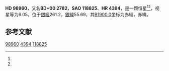 {{Starbox begin
| name = HD 98960
}}
{{Starbox observe
| epoch = [[J2000.0|J2000.0]]
| constell = {{星座名待查}}<ref name=SIMBAD>{{cite web
 | url=http://simbad.u-strasbg.fr/simbad/sim-id?Ident=HR+4394
 | title=Pulsating variable Star
 | publisher=Centre de Données astronomiques de Strasbourg
 | work=SIMBAD
 | accessdate=2012-07-13
 | archive-date=2016-03-18
 | archive-url=https://web.archive.org/web/20160318162841/http://simbad.u-strasbg.fr/simbad/sim-id?Ident=HR+4394
 | dead-url=no
 }}</ref><ref name=DATA>{{cite web
 | url=http://vizier.u-strasbg.fr/viz-bin/VizieR-5?-out.add=.&-source=5050&-corr=PK=HR&-out.max=9999&HR=4394
 | title=VizieR Detailed Page
 | accessdate=2012-07-13
 | archive-date=2016-03-04
 | archive-url=https://web.archive.org/web/20160304211134/http://vizier.u-strasbg.fr/viz-bin/VizieR-5?-out.add=.&-source=5050&-corr=PK=HR&-out.max=9999&HR=4394
 | dead-url=no
 }}</ref>
| 星官 = 
| ra = {{RA|11|23|18}}<ref name=SIMBAD /><ref name=DATA />
| dec = {{DEC|+0|7|54}}<ref name=SIMBAD /><ref name=DATA />
| appmag_v = 6.05<ref name=SIMBAD /><ref name=DATA />
}}
{{Starbox character
| class = K3<ref name=SIMBAD /><ref name=DATA />
| b-v = 1.46<ref name=SIMBAD /><ref name=DATA />
| u-b = 1.78<ref name=SIMBAD /><ref name=DATA />
| r-i = <ref name=SIMBAD /><ref name=DATA />
| variable = 
}}
{{Starbox astrometry
| radial_v = 1.78
| prop_mo_ra = 22
| parallax = 
| p_error = 
}}
{{Starbox catalog
| names =BD+00 2782，[[SAO星表|SAO]] 118825，[[HD星表|HD]] 98960，[[HR星表|HR]] 4394}}
{{Starbox reference |Simbad=HR+4394}}
{{Starbox end}}

'''HD 98960'''，又名'''BD+00 2782'''，'''SAO 118825'''、'''HR 4394'''，是一颗恒星<ref name=SIMBAD /><ref name=DATA />，视星等为6.05，位于[[銀道座標系|銀經]]261.2，[[銀道座標系|銀緯]]55.69，其[[B1900.0|B1900.0]]坐标为赤經{{RA|11|18|10.7}}，赤緯{{DEC|+0|55.69|51}}。

== 参考文献 ==
{{reflist}}

{{star-stub}}

[[Category:HD和HDE天體|98960]]
[[Category:HR天體|4394]]
[[Category:SAO天體|118825]]